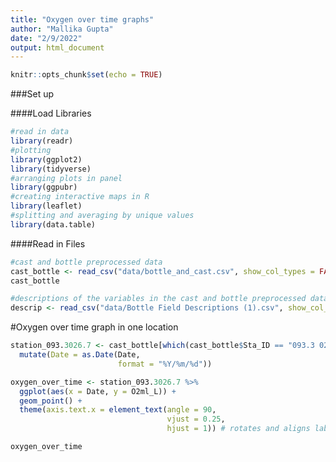 ```yaml
---
title: "Oxygen over time graphs"
author: "Mallika Gupta"
date: "2/9/2022"
output: html_document
---
```


```r
knitr::opts_chunk$set(echo = TRUE)
```

###Set up 

####Load Libraries
```r
#read in data 
library(readr)
#plotting 
library(ggplot2)
library(tidyverse)
#arranging plots in panel
library(ggpubr)
#creating interactive maps in R 
library(leaflet)
#splitting and averaging by unique values
library(data.table)
```

####Read in Files 
```r
#cast and bottle preprocessed data 
cast_bottle <- read_csv("data/bottle_and_cast.csv", show_col_types = FALSE)
cast_bottle

#descriptions of the variables in the cast and bottle preprocessed data 
descrip <- read_csv("data/Bottle Field Descriptions (1).csv", show_col_types = FALSE)
```


#Oxygen over time graph in one location
```r
station_093.3026.7 <- cast_bottle[which(cast_bottle$Sta_ID == "093.3 026.7", cast_bottle$Depthm == 0), ] %>%
  mutate(Date = as.Date(Date,
                        format = "%Y/%m/%d"))

oxygen_over_time <- station_093.3026.7 %>%
  ggplot(aes(x = Date, y = O2ml_L)) +
  geom_point() +
  theme(axis.text.x = element_text(angle = 90, 
                                   vjust = 0.25,
                                   hjust = 1)) # rotates and aligns labels

oxygen_over_time
```


